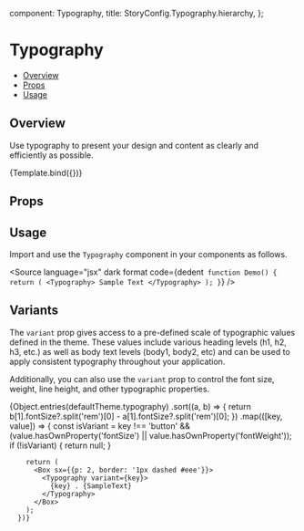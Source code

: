 
  component: Typography,
  title: StoryConfig.Typography.hierarchy,
};

<Meta title={meta.title} component={meta.component} />


# Typography

- [Overview](#overview)
- [Props](#props)
- [Usage](#usage)

## Overview

Use typography to present your design and content as clearly and efficiently as possible.

<Canvas>
  <Story name="Overview" args={{children: 'Sample Text'}}>
    {Template.bind({})}
  </Story>
</Canvas>

## Props

<ArgsTable story="Overview" />

## Usage

Import and use the `Typography` component in your components as follows.

<Source
  language="jsx"
  dark
  format
  code={dedent`
function Demo() {
  return (
    <Typography>
      Sample Text
    </Typography>
  );
}`}
/>

## Variants

The `variant` prop gives access to a pre-defined scale of typographic values defined in the theme. These values include
various heading levels (h1, h2, h3, etc.) as well as body text levels (body1, body2, etc) and can be used to apply
consistent typography throughout your application.

Additionally, you can also use the `variant` prop to control the font size, weight, line height, and other typographic
properties.


<Canvas>
  <Story name="Variants">
    {Object.entries(defaultTheme.typography)
      .sort((a, b) => {
        return b[1].fontSize?.split('rem')[0] - a[1].fontSize?.split('rem')[0];
      })
      .map(([key, value]) => {
        const isVariant = key !== 'button' && (value.hasOwnProperty('fontSize') || value.hasOwnProperty('fontWeight'));
        if (!isVariant) {
          return null;
        }

        return (
          <Box sx={{p: 2, border: '1px dashed #eee'}}>
            <Typography variant={key}>
              {key} . {SampleText}
            </Typography>
          </Box>
        );
      })}
  </Story>
</Canvas>
